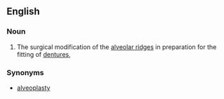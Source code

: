 ==English==

===Noun===
{{en-noun|alveoloplasties}}

#{{medicine}} The surgical modification of the [[alveolar ridge]]s in preparation for the fitting of [[denture]]s,

===Synonyms===
*[[alveoplasty]]